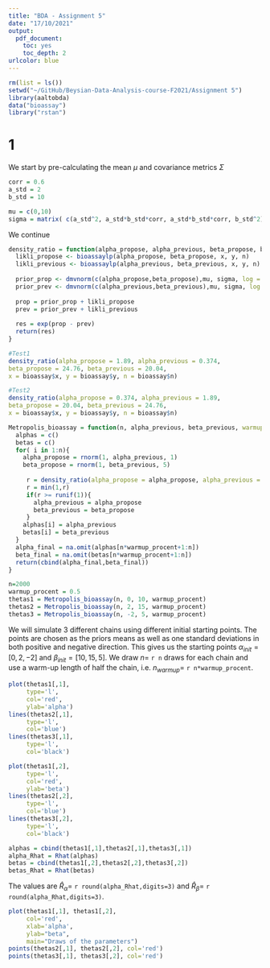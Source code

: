 ```yaml
---
title: "BDA - Assignment 5"
date: "17/10/2021"
output: 
  pdf_document: 
    toc: yes
    toc_depth: 2
urlcolor: blue
---
```


```r
rm(list = ls())
setwd("~/GitHub/Beysian-Data-Analysis-course-F2021/Assignment 5")
library(aaltobda)
data("bioassay")
library("rstan")
```

# 1

We start by pre-calculating the mean $\mu$ and covariance metrics $\Sigma$

```r
corr = 0.6
a_std = 2
b_std = 10

mu = c(0,10)
sigma = matrix( c(a_std^2, a_std*b_std*corr, a_std*b_std*corr, b_std^2),nrow = 2)
```

We continue

```r
density_ratio = function(alpha_propose, alpha_previous, beta_propose, beta_previous, x, y, n){
  likli_propose <- bioassaylp(alpha_propose, beta_propose, x, y, n)
  likli_previous <- bioassaylp(alpha_previous, beta_previous, x, y, n)
  
  prior_prop <- dmvnorm(c(alpha_propose,beta_propose),mu, sigma, log = TRUE)
  prior_prev <- dmvnorm(c(alpha_previous,beta_previous),mu, sigma, log = TRUE)
  
  prop = prior_prop + likli_propose
  prev = prior_prev + likli_previous
  
  res = exp(prop - prev)
  return(res)
}

```

```r
#Test1
density_ratio(alpha_propose = 1.89, alpha_previous = 0.374,
beta_propose = 24.76, beta_previous = 20.04,
x = bioassay$x, y = bioassay$y, n = bioassay$n)
```

```r
#Test2
density_ratio(alpha_propose = 0.374, alpha_previous = 1.89,
beta_propose = 20.04, beta_previous = 24.76,
x = bioassay$x, y = bioassay$y, n = bioassay$n)
```

```r
Metropolis_bioassay = function(n, alpha_previous, beta_previous, warmup_procent = 0.5){
  alphas = c()
  betas = c()
  for( i in 1:n){
    alpha_propose = rnorm(1, alpha_previous, 1)
    beta_propose = rnorm(1, beta_previous, 5)
    
     r = density_ratio(alpha_propose = alpha_propose, alpha_previous = alpha_previous, beta_propose = beta_propose, beta_previous = beta_previous, x = bioassay$x, y = bioassay$y, n = bioassay$n)
     r = min(1,r)
     if(r >= runif(1)){
       alpha_previous = alpha_propose
       beta_previous = beta_propose
     }
    alphas[i] = alpha_previous
    betas[i] = beta_previous
  }
  alpha_final = na.omit(alphas[n*warmup_procent+1:n])
  beta_final = na.omit(betas[n*warmup_procent+1:n])
  return(cbind(alpha_final,beta_final))
}
```


```r
n=2000
warmup_procent = 0.5
thetas1 = Metropolis_bioassay(n, 0, 10, warmup_procent)
thetas2 = Metropolis_bioassay(n, 2, 15, warmup_procent)
thetas3 = Metropolis_bioassay(n, -2, 5, warmup_procent)
```

We will simulate 3 different chains using different initial starting points. The points are chosen as the priors means as well as one standard deviations in both positive and negative direction. This gives us the starting points $\alpha_{init} = [0,2,-2]$ and $\beta_{init} = [10,15,5]$. We draw $n=$ `r n` draws for each chain and use a warm-up length of half the chain, i.e. $n_{warmup}=$ `r n*warmup_procent`.

```r
plot(thetas1[,1],
     type='l',
     col='red',
     ylab='alpha')
lines(thetas2[,1],
     type='l',
     col='blue')
lines(thetas3[,1],
     type='l',
     col='black')
```

```r
plot(thetas1[,2],
     type='l',
     col='red',
     ylab='beta')
lines(thetas2[,2],
     type='l',
     col='blue')
lines(thetas3[,2],
     type='l',
     col='black')
```

```r
alphas = cbind(thetas1[,1],thetas2[,1],thetas3[,1])
alpha_Rhat = Rhat(alphas)
betas = cbind(thetas1[,2],thetas2[,2],thetas3[,2])
betas_Rhat = Rhat(betas)
```

The values are $\widehat R_\alpha=$ `r round(alpha_Rhat,digits=3)` and $\widehat R_\beta=$ `r round(alpha_Rhat,digits=3)`.

```r

plot(thetas1[,1], thetas1[,2],
     col='red',
     xlab='alpha',
     ylab="beta",
     main="Draws of the parameters")
points(thetas2[,1], thetas2[,2], col='red')
points(thetas3[,1], thetas3[,2], col='red')

```
